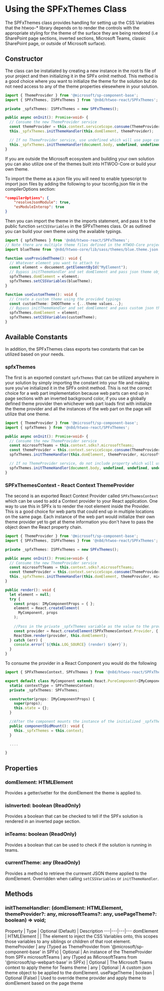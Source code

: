 
<Meta title="Legacy Docs/V1/Advanced/SPFxThemes Class" />

# Using the SPFxThemes Class

The SPFxThemes class provides handling for setting up the CSS Variables that the htwoo-\* library depends on to render the controls with the appropriate styling for the theme of the surface they are being rendered (i.e SharePoint page sections, inverted sections, Microsoft Teams, classic SharePoint page, or outside of Microsoft surface).

## Constructor

The class can be instatiated by creating a new instance in the root ts file of your project and then initializing it in the SPFx onInit method. This method is a good choice where you want to initialize the theme for the solution but do not need access to any of the theme properties elesewhere in your solution.

```typescript
import { ThemeProvider } from '@microsoft/sp-component-base';
import { SPFxThemes, ISPFxThemes } from '@n8d/htwoo-react/SPFxThemes';

private _spfxThemes: ISPFxThemes = new SPFxThemes();

public async onInit(): Promise<void> {
  // Consume the new ThemeProvider service
  const themeProvider = this.context.serviceScope.consume(ThemeProvider.serviceKey);
  this._spfxThemes.initThemeHandler(this.domElement, themeProvider);

  // If no ThemeProvider service, use undefined which will use page context
  this._spfxThemes.initThemeHandler(document.body, undefined, undefined, undefined, true);
}
```

If you are outside the Microsoft ecosystem and building your own solution you can also utilize one of the themes built into HTWOO-Core or build your own theme.

To import the theme as a json file you will need to enable typescript to import json files by adding the following to your tsconfig.json file in the compilerOptions section:

```json
"compilerOptions": {
    "resolveJsonModule": true,
    "esModuleInterop": true
}
```

Then you can import the theme in the imports statement, and pass it to the public function `setCSSVariables` in the SPFxThemes class. Or as outlined you can build your own theme using the available typings.

```typescript
import { spfxThemes } from '@n8d/htwoo-react/SPFxThemes';
// Note there are multiple theme files defined in the HTWOO-Core project
import blueTheme from '@n8d/htwoo-core/lib/sass/themes/blue.theme.json';

function useProvidedTheme(): void {
  // Whatever element you want to attach to
  const element = docuement.getElementById("MyElement");
  // Bypass initThemeHandler and set domElement and pass json theme object directly to the setCSSVariables method.
  spfxThemes.domElement = element;
  spfxThemes.setCSSVariables(blueTheme);
}

function useCustomTheme(): void {
  // Create a custom theme using the provided typings
  const customTheme: IHOOTheme = {...theme values...};
  // Bypass initThemeHandler and set domElement and pass custom json theme object directly to the setCSSVariables method.
  spfxThemes.domElement = element;
  spfxThemes.setCSSVariables(customTheme);
}

```

## Available Constants

In addition, the SPFxThemes class exports two constants that can be utilized based on your needs.

### spfxThemes

The first is an exported constant `spfxThemes` that can be utilized anywhere in your solution by simply importing the constant into your file and making sure you've initialized it in the SPFx onInit method. This is not the correct choice for a web part implementation because web parts can end up in page sections with an inverted background color, if you use a globally defined theme provider then whichever web part loads first with initialize the theme provider and all the instances of the web part on the page will utilize that one theme.

```typescript
import { ThemeProvider } from '@microsoft/sp-component-base';
import { spfxThemes } from '@n8d/htwoo-react/SPFxThemes';

public async onInit(): Promise<void> {
  // Consume the new ThemeProvider service  
  const microsoftTeams = this.context.sdks?.microsoftTeams;
  const themeProvider = this.context.serviceScope.consume(ThemeProvider.serviceKey);
  spfxThemes.initThemeHandler(this.domElement, themeProvider, microsoftTeams);

  // If no ThemeProvider service, do not include property which will use page context
  spfxThemes.initThemeHandler(document.body, undefined, undefined, undefined, true);
}
```

### SPFxThemesContext - React Context ThemeProvider

The second is an exported React Context Provider called `SPFxThemesContext` which can be used to add a Context provider to your React application. One way to use this in SPFx is to render the root element inside the Provider. This is a good choice for web parts that could end up in multiple locations on the same page. Each instance of the web part would initialize their own theme provider yet to get at theme information you don't have to pass the object down the React property chain.

```typescript
import { ThemeProvider } from '@microsoft/sp-component-base';
import { SPFxThemes, ISPFxThemes } from '@n8d/htwoo-react/SPFxThemes';

private _spfxThemes: ISPFxThemes = new SPFxThemes();

public async onInit(): Promise<void> {
  // Consume the new ThemeProvider service
  const microsoftTeams = this.context.sdks?.microsoftTeams;
  const themeProvider = this.context.serviceScope.consume(ThemeProvider.serviceKey);
  this._spfxThemes.initThemeHandler(this.domElement, themeProvider, microsoftTeams);
}

public render(): void {
  let element = null;
  try {
    const props: IMyComponentProps = { };
    element = React.createElement(
      MyComponent, props
    );
      
    //Pass in the private _spfxThemes variable as the value to the provider
    const provider = React.createElement(SPFxThemesContext.Provider, { value: this._spfxThemes }, element);
    ReactDom.render(provider, this.domElement);
  } catch (err) {
    console.error(`${this.LOG_SOURCE} (render) ${err}`);
  }
}
```

To consume the provider in a React Component you would do the following

```typescript
import { SPFxThemesContext, SPFxThemes } from '@n8d/htwoo-react/SPFxThemes';

export default class MyComponent extends React.PureComponent<IMyComponentProps, IMyComponentState> {
  static contextType = SPFxThemesContext;
  private _spfxThemes: SPFxThemes;

  constructor(props: IMyComponentProps) {
    super(props);
    this.state = {};
  }

  //After the component mounts the instance of the initialized _spfxThemes class is available to the component.
  public componentDidMount(): void {
    this._spfxThemes = this.context;
  }

  ....

}
```

## Properties

### domElement: HTMLElement

Provides a getter/setter for the domElement the theme is applied to.

### isInverted: boolean (ReadOnly)

Provides a boolean that can be checked to tell if the SPFx solution is rendered in an inverted page section.

### inTeams: boolean (ReadOnly)

Provides a boolean that can be used to check if the solution is running in teams.

### currentTheme: any (ReadOnly)

Provides a method to retrieve the currewnt JSON theme applied to the domElement. Overridden when calling `setCSSVariables` or `initThemeHandler`.

## Methods

### initThemeHandler: (domElement: HTMLElement, themeProvider?: any, microsoftTeams?: any, usePageTheme?: boolean) => void;

Property | Type | Optional (Default) | Description
\---|---|---|---
domElement | HTMLElement | | The element to inject the CSS Variables onto, this scopes those variables to any siblings or children of that root element.
themeProvider | any (Typed as ThemeProvider from '@microsoft/sp-component-base' in SPFx) | Optional | An instance of the ThemeProvider from SPFx
microsoftTeams | any (Typed as IMicrosoftTeams from '@microsoft/sp-webpart-base' in SPFx) | Optional | The Microsoft Teams context to apply theme for Teams
theme | any | Optional | A custom json theme object to be applied to the domElement.
usePageTheme | boolean | Optional (False) | Used to override theme provider and apply theme to domElement based on the page theme

